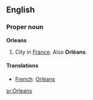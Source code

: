 ==English==

===Proper noun===
{{wikipedia}}
'''Orleans'''
# City in [[France]].  Also '''Orléans'''.

====Translations====

*[[French]]: [[Orléans]]

[[sr:Orleans]]